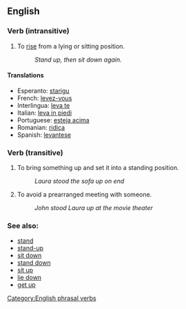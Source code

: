 == English ==
===Verb (intransitive)===

# To [[rise]] from a lying or sitting position.
#: ''Stand up, then sit down again.''

====Translations====

*Esperanto: [[starigu]]
*French: [[levez-vous]] 
*Interlingua: [[leva te]] 
*Italian: [[leva in piedi]] 
*Portuguese: [[esteja acima]] 
*Romanian: [[ridica]]
*Spanish: [[levantese]]

===Verb (transitive)===

# To bring something up and set it into a standing position.
#: ''Laura stood the sofa up on end''
# To avoid a prearranged meeting with someone.
#: ''John stood Laura up at the movie theater''

=== See also: ===
* [[stand]]
* [[stand-up]]
* [[sit down]]
* [[stand down]]
* [[sit up]]
* [[lie down]]
* [[get up]]


[[Category:English phrasal verbs]]